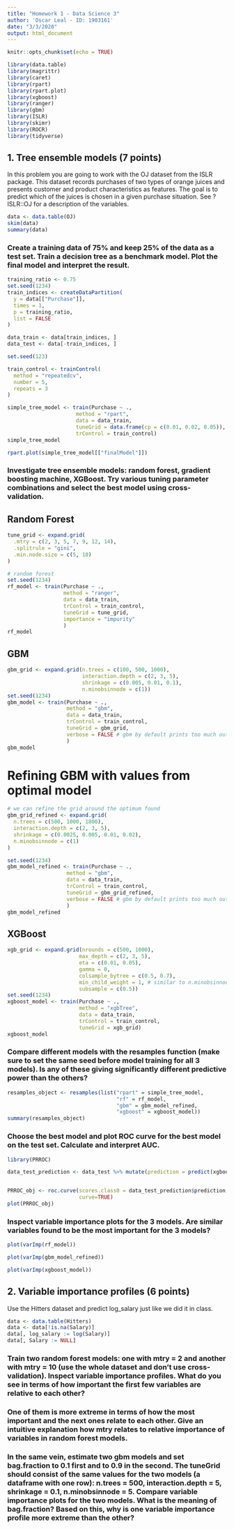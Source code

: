 ```yaml
---
title: "Homework 1 - Data Science 3"
author: 'Oscar Leal - ID: 1903161'
date: "3/3/2020"
output: html_document
---
```


```r
knitr::opts_chunk$set(echo = TRUE)
```

```r
library(data.table)
library(magrittr)
library(caret)
library(rpart)
library(rpart.plot)
library(xgboost)
library(ranger)
library(gbm)
library(ISLR)
library(skimr)
library(ROCR)
library(tidyverse)
```

## 1. Tree ensemble models (7 points)

In this problem you are going to work with the OJ dataset from the ISLR package. This dataset records purchases of two types of orange juices and presents customer and product characteristics as features. The goal is to predict which of the juices is chosen in a given purchase situation. See ?ISLR::OJ for a description of the variables.

```r
data <- data.table(OJ)
skim(data)
summary(data)
```

### Create a training data of 75% and keep 25% of the data as a test set. Train a decision tree as a benchmark model. Plot the final model and interpret the result.

```r
training_ratio <- 0.75 
set.seed(1234)
train_indices <- createDataPartition(
  y = data[["Purchase"]],
  times = 1,
  p = training_ratio,
  list = FALSE
)

data_train <- data[train_indices, ]
data_test <- data[-train_indices, ]

set.seed(123)

train_control <- trainControl(
  method = "repeatedcv",
  number = 5,
  repeats = 3
)

simple_tree_model <- train(Purchase ~ .,
                      method = "rpart",
                      data = data_train,
                      tuneGrid = data.frame(cp = c(0.01, 0.02, 0.05)),
                      trControl = train_control)
simple_tree_model
```

```r
rpart.plot(simple_tree_model[["finalModel"]])
```

### Investigate tree ensemble models: random forest, gradient boosting machine, XGBoost. Try various tuning parameter combinations and select the best model using cross-validation.

## Random Forest

```r
tune_grid <- expand.grid(
  .mtry = c(2, 3, 5, 7, 9, 12, 14),
  .splitrule = "gini",
  .min.node.size = c(5, 10)
)

# random forest
set.seed(1234)
rf_model <- train(Purchase ~ .,
                  method = "ranger",
                  data = data_train,
                  trControl = train_control,
                  tuneGrid = tune_grid,
                  importance = "impurity"
                  )
rf_model
```

## GBM

```r
gbm_grid <- expand.grid(n.trees = c(100, 500, 1000), 
                        interaction.depth = c(2, 3, 5), 
                        shrinkage = c(0.005, 0.01, 0.1),
                        n.minobsinnode = c(1))
set.seed(1234)
gbm_model <- train(Purchase ~ .,
                   method = "gbm",
                   data = data_train,
                   trControl = train_control,
                   tuneGrid = gbm_grid,
                   verbose = FALSE # gbm by default prints too much output
                   )
gbm_model
```

# Refining GBM with values from optimal model

```r
# we can refine the grid around the optimum found
gbm_grid_refined <- expand.grid(
  n.trees = c(500, 1000, 1800), 
  interaction.depth = c(2, 3, 5), 
  shrinkage = c(0.0025, 0.005, 0.01, 0.02),
  n.minobsinnode = c(1)
)

set.seed(1234)
gbm_model_refined <- train(Purchase ~ .,
                   method = "gbm",
                   data = data_train,
                   trControl = train_control,
                   tuneGrid = gbm_grid_refined,
                   verbose = FALSE # gbm by default prints too much output
                   )
gbm_model_refined
```

## XGBoost

```r
xgb_grid <- expand.grid(nrounds = c(500, 1000),
                       max_depth = c(2, 3, 5),
                       eta = c(0.01, 0.05),
                       gamma = 0,
                       colsample_bytree = c(0.5, 0.7),
                       min_child_weight = 1, # similar to n.minobsinnode
                       subsample = c(0.5))
set.seed(1234)
xgboost_model <- train(Purchase ~ .,
                       method = "xgbTree",
                       data = data_train,
                       trControl = train_control,
                       tuneGrid = xgb_grid)
xgboost_model
```


### Compare different models with the resamples function (make sure to set the same seed before model training for all 3 models). Is any of these giving significantly different predictive power than the others?

```r
resamples_object <- resamples(list("rpart" = simple_tree_model,
                                   "rf" = rf_model,
                                   "gbm" = gbm_model_refined,
                                   "xgboost" = xgboost_model))
summary(resamples_object)

```

### Choose the best model and plot ROC curve for the best model on the test set. Calculate and interpret AUC.

```r
library(PRROC)

data_test_prediction <- data_test %>% mutate(prediction = predict(xgboost_model, data_test))


PRROC_obj <- roc.curve(scores.class0 = data_test_prediction$prediction, weights.class0=data_test_prediction$labels,
                       curve=TRUE)
plot(PRROC_obj)

```

### Inspect variable importance plots for the 3 models. Are similar variables found to be the most important for the 3 models?

```r
plot(varImp(rf_model))
```

```r
plot(varImp(gbm_model_refined))
```

```r
plot(varImp(xgboost_model))
```

## 2. Variable importance profiles (6 points)

Use the Hitters dataset and predict log_salary just like we did it in class.

```r
data <- data.table(Hitters)
data <- data[!is.na(Salary)]
data[, log_salary := log(Salary)]
data[, Salary := NULL]

```

### Train two random forest models: one with mtry = 2 and another with mtry = 10 (use the whole dataset and don’t use cross-validation). Inspect variable importance profiles. What do you see in terms of how important the first few variables are relative to each other?

### One of them is more extreme in terms of how the most important and the next ones relate to each other. Give an intuitive explanation how mtry relates to relative importance of variables in random forest models.

### In the same vein, estimate two gbm models and set bag.fraction to 0.1 first and to 0.9 in the second. The tuneGrid should consist of the same values for the two models (a dataframe with one row): n.trees = 500, interaction.depth = 5, shrinkage = 0.1, n.minobsinnode = 5. Compare variable importance plots for the two models. What is the meaning of bag.fraction? Based on this, why is one variable importance profile more extreme than the other?


